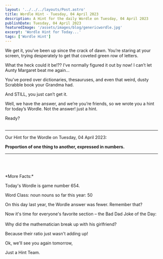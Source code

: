 ```yaml
---
layout: '../../../layouts/Post.astro'
title: Wordle Hint - Tuesday, 04 April 2023
description: A Hint for the daily Wordle on Tuesday, 04 April 2023
publishDate: Tuesday, 04 April 2023
featuredImage: '/assets/images/blog/genericwordle.jpg'
excerpt: 'Wordle Hint for Today...'
tags: ['Wordle Hint']
---
```


We get it, you’ve been up since the crack of dawn. You’re staring at your screen, trying desperately to get that coveted green row of letters.

What the heck could it be!??
I’ve normally figured it out by now!
I can’t let Aunty Margaret beat me again…

You’ve pored over dictionaries, thesauruses, and even that weird, dusty Scrabble book your Grandma had.

And STILL, you just can’t get it.

Well, we have the answer, and we’re you’re friends, so we wrote you a hint for today’s Wordle.
Not the answer! just a hint.

Ready?<br /><br />

---

Our Hint for the Wordle on Tuesday, 04 April 2023:

**Proportion of one thing to another, expressed in numbers.**

---

<br />
<br />
<br />
*More Facts:*

Today's Wordle is game number 654.

Word Class: noun nouns so far this year: 50

On this day last year, the Wordle answer was fewer. Remember that?

Now it's time for everyone's favorite section – the Bad Dad Joke of the Day:<br /><br />Why did the mathematician break up with his girlfriend?

Because their ratio just wasn't adding up!

Ok, we'll see you again tomorrow,

Just a Hint Team.
